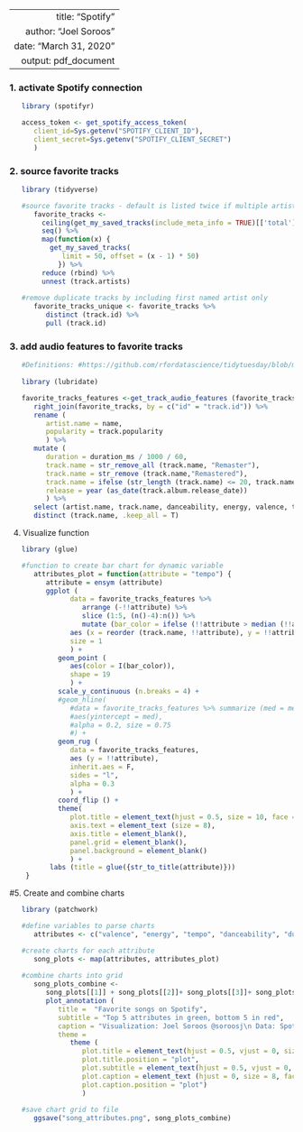 ----
   title: "Spotify"
   author: "Joel Soroos"
   date: "March 31, 2020"
   output: pdf_document
---


### 1. activate Spotify connection
```r

   library (spotifyr)

   access_token <- get_spotify_access_token(
      client_id=Sys.getenv("SPOTIFY_CLIENT_ID"),
      client_secret=Sys.getenv("SPOTIFY_CLIENT_SECRET")
      )
```


### 2. source favorite tracks
```r

   library (tidyverse)

   #source favorite tracks - default is listed twice if multiple artists
      favorite_tracks <-
        ceiling(get_my_saved_tracks(include_meta_info = TRUE)[['total']] / 50) %>%
        seq() %>%
        map(function(x) {
          get_my_saved_tracks(
             limit = 50, offset = (x - 1) * 50)
            }) %>% 
        reduce (rbind) %>%
        unnest (track.artists)
   
   #remove duplicate tracks by including first named artist only
      favorite_tracks_unique <- favorite_tracks %>%
         distinct (track.id) %>%
         pull (track.id)
```


### 3. add audio features to favorite tracks
```r

   #Definitions: #https://github.com/rfordatascience/tidytuesday/blob/master/data/2020/2020-01-21/readme.md
   
   library (lubridate)

   favorite_tracks_features <-get_track_audio_features (favorite_tracks_unique) %>%
      right_join(favorite_tracks, by = c("id" = "track.id")) %>%
      rename (
         artist.name = name,
         popularity = track.popularity
         ) %>%
      mutate (
         duration = duration_ms / 1000 / 60,
         track.name = str_remove_all (track.name, "Remaster"),
         track.name = str_remove (track.name,"Remastered"),
         track.name = ifelse (str_length (track.name) <= 20, track.name, str_extract(track.name, "^.{20}")),
         release = year (as_date(track.album.release_date))
         ) %>%
      select (artist.name, track.name, danceability, energy, valence, tempo, release, duration) %>%
      distinct (track.name, .keep_all = T)
```


4.  Visualize function
```r

   library (glue)

   #function to create bar chart for dynamic variable
      attributes_plot = function(attribute = "tempo") {
         attribute = ensym (attribute)
         ggplot (
               data = favorite_tracks_features %>%
                  arrange (-!!attribute) %>%
                  slice (1:5, (n()-4):n()) %>%
                  mutate (bar_color = ifelse (!!attribute > median (!!attribute), "Lightgreen", "Red")),
               aes (x = reorder (track.name, !!attribute), y = !!attribute), 
               size = 1
               ) +
            geom_point (
               aes(color = I(bar_color)),
               shape = 19
               ) + 
            scale_y_continuous (n.breaks = 4) +
            #geom_hline(
               #data = favorite_tracks_features %>% summarize (med = median(!!attribute)),
               #aes(yintercept = med), 
               #alpha = 0.2, size = 0.75
               #) +
            geom_rug (
               data = favorite_tracks_features,
               aes (y = !!attribute),
               inherit.aes = F,
               sides = "l",
               alpha = 0.3
               ) +
            coord_flip () +
            theme(
               plot.title = element_text(hjust = 0.5, size = 10, face = "bold", color = "black", margin = margin (10,0,10,0)),
               axis.text = element_text (size = 8),
               axis.title = element_blank(),
               panel.grid = element_blank(),
               panel.background = element_blank()
               ) +
          labs (title = glue({str_to_title(attribute)}))
    }
```


#5.  Create and combine charts
```r
  
   library (patchwork)

   #define variables to parse charts
      attributes <- c("valence", "energy", "tempo", "danceability", "duration", "release")

   #create charts for each attribute
      song_plots <- map(attributes, attributes_plot)
   
   #combine charts into grid
      song_plots_combine <- 
         song_plots[[1]] + song_plots[[2]]+ song_plots[[3]]+ song_plots[[4]]+ song_plots[[5]]+ song_plots[[6]] +
         plot_annotation (
            title =  "Favorite songs on Spotify",
            subtitle = "Top 5 attributes in green, bottom 5 in red",
            caption = "Visualization: Joel Soroos @soroosj\n Data: Spotify API",
            theme =
               theme (
                  plot.title = element_text(hjust = 0.5, vjust = 0, size = 15, face = "bold", margin = margin (0,0,5,0)),
                  plot.title.position = "plot",
                  plot.subtitle = element_text(hjust = 0.5, vjust = 0, size = 10, margin = margin (0,0,15,0)),
                  plot.caption = element_text (hjust = 0, size = 8, face = "plain", margin = margin (15,0,0,0)),
                  plot.caption.position = "plot")
                  )
   
   #save chart grid to file
      ggsave("song_attributes.png", song_plots_combine)
```